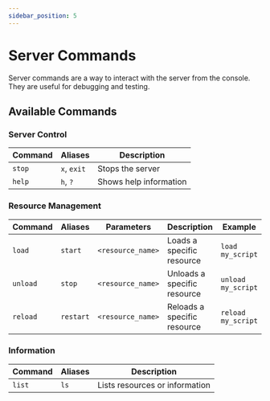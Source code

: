 ```yaml
---
sidebar_position: 5
---
```


# Server Commands

Server commands are a way to interact with the server from the console. They are useful for debugging and testing.

## Available Commands

### Server Control

| Command | Aliases | Description |
|---------|---------|-------------|
| `stop` | `x`, `exit` | Stops the server |
| `help` | `h`, `?` | Shows help information |

### Resource Management

| Command | Aliases | Parameters | Description | Example |
|---------|---------|------------|-------------|---------|
| `load` | `start` | `<resource_name>` | Loads a specific resource | `load my_script` |
| `unload` | `stop` | `<resource_name>` | Unloads a specific resource | `unload my_script` |
| `reload` | `restart` | `<resource_name>` | Reloads a specific resource | `reload my_script` |

### Information

| Command | Aliases | Description |
|---------|---------|-------------|
| `list` | `ls` | Lists resources or information |